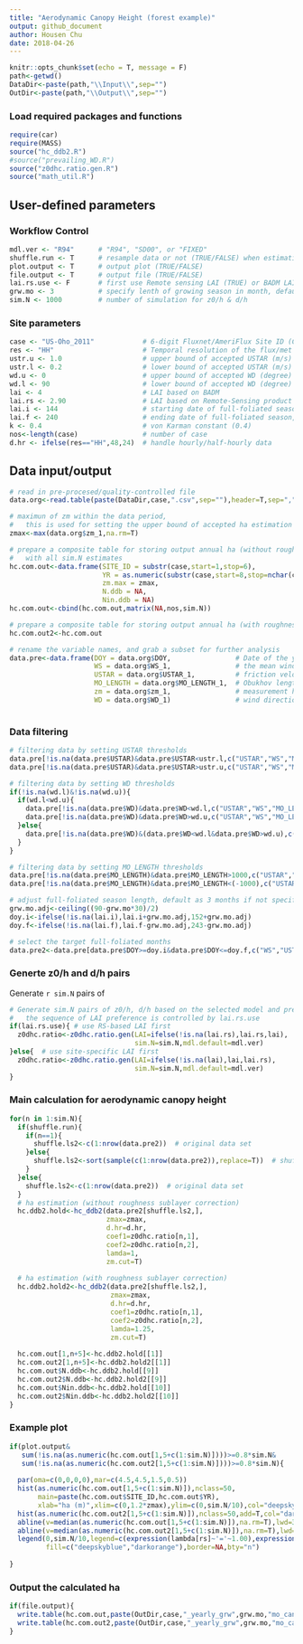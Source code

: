 ```yaml
---
title: "Aerodynamic Canopy Height (forest example)"
output: github_document
author: Housen Chu
date: 2018-04-26
---
```


```r
knitr::opts_chunk$set(echo = T, message = F)
path<-getwd()
DataDir<-paste(path,"\\Input\\",sep="")
OutDir<-paste(path,"\\Output\\",sep="")
```
### Load required packages and functions
```r
require(car)
require(MASS)
source("hc_ddb2.R")
#source("prevailing_WD.R")
source("z0dhc.ratio.gen.R")
source("math_util.R")
```
## User-defined parameters
### Workflow Control
```r
mdl.ver <- "R94"      # "R94", "SD00", or "FIXED" 
shuffle.run <- T      # resample data or not (TRUE/FALSE) when estimation ha, this is intended for error propagation 
plot.output <- T      # output plot (TRUE/FALSE)
file.output <- T      # output file (TRUE/FALSE)
lai.rs.use <- F       # first use Remote sensing LAI (TRUE) or BADM LAI (FALSE), LAI specified as below
grw.mo <- 3           # specify lenth of growing season in month, default as 3 months (~91 days based on RS.LAI)
sim.N <- 1000         # number of simulation for z0/h & d/h
```
### Site parameters 
```r
case <- "US-Oho_2011"            # 6-digit Fluxnet/AmeriFlux Site ID (CC-XXX), 4-digit year, separate by "_" 
res <- "HH"                      # Temporal resolution of the flux/met file ("HH"/"HR"), half-hourly/hourly
ustr.u <- 1.0                    # upper bound of accepted USTAR (m/s)  
ustr.l <- 0.2                    # lower bound of accepted USTAR (m/s)
wd.u <- 0                        # upper bound of accepted WD (degree)
wd.l <- 90                       # lower bound of accepted WD (degree)
lai <- 4                         # LAI based on BADM
lai.rs <- 2.90                   # LAI based on Remote-Sensing product 
lai.i <- 144                     # starting date of full-foliated season, pre-processed based on Remote-Sensing LAI
lai.f <- 240                     # ending date of full-foliated season, pre-processed based on Remote-Sensing LAI
k <- 0.4                         # von Karman constant (0.4)
nos<-length(case)                # number of case
d.hr <- ifelse(res=="HH",48,24)  # handle hourly/half-hourly data
```
## Data input/output
```r
# read in pre-procesed/quality-controlled file 
data.org<-read.table(paste(DataDir,case,".csv",sep=""),header=T,sep=",",na.string=c("-9999"))

# maximun of zm within the data period, 
#   this is used for setting the upper bound of accepted ha estimation in hc_ddb2 function
zmax<-max(data.org$zm_1,na.rm=T)

# prepare a composite table for storing output annual ha (without roughness sublayer correction)
#   with all sim.N estimates 
hc.com.out<-data.frame(SITE_ID = substr(case,start=1,stop=6),                    # 6-digit SITE ID
                       YR = as.numeric(substr(case,start=8,stop=nchar(case))),   # Year of estimate
                       zm.max = zmax,                                            # max measurement height in the data period    
                       N.ddb = NA,                                               # N of data available after all filtering
                       Nin.ddb = NA)                                             # N of data record in original file
hc.com.out<-cbind(hc.com.out,matrix(NA,nos,sim.N))                               # sim.N columns for storing all calculated ha

# prepare a composite table for storing output annual ha (with roughness sublayer correction)
hc.com.out2<-hc.com.out 

# rename the variable names, and grab a subset for further analysis
data.pre<-data.frame(DOY = data.org$DOY,                # Date of the year (1-366)
                     WS = data.org$WS_1,                # the mean wind speed (m/s)
                     USTAR = data.org$USTAR_1,          # friction velocity (m/s)
                     MO_LENGTH = data.org$MO_LENGTH_1,  # Obukhov length L (m) 
                     zm = data.org$zm_1,                # measurement height of WS, USTAR (m)
                     WD = data.org$WD_1)                # wind direction (degree from north)  
                     
```

### Data filtering   
```r
# filtering data by setting USTAR thresholds
data.pre[!is.na(data.pre$USTAR)&data.pre$USTAR<ustr.l,c("USTAR","WS","MO_LENGTH")]<-NA
data.pre[!is.na(data.pre$USTAR)&data.pre$USTAR>ustr.u,c("USTAR","WS","MO_LENGTH")]<-NA

# filtering data by setting WD thresholds 
if(!is.na(wd.l)&!is.na(wd.u)){
  if(wd.l<wd.u){
    data.pre[!is.na(data.pre$WD)&data.pre$WD<wd.l,c("USTAR","WS","MO_LENGTH")]<-NA
    data.pre[!is.na(data.pre$WD)&data.pre$WD>wd.u,c("USTAR","WS","MO_LENGTH")]<-NA
  }else{
    data.pre[!is.na(data.pre$WD)&(data.pre$WD<wd.l&data.pre$WD>wd.u),c("USTAR","WS","MO_LENGTH")]<-NA
  }
}

# filtering data by setting MO_LENGTH thresholds
data.pre[!is.na(data.pre$MO_LENGTH)&data.pre$MO_LENGTH>1000,c("USTAR","WS","MO_LENGTH")]<-NA
data.pre[!is.na(data.pre$MO_LENGTH)&data.pre$MO_LENGTH<(-1000),c("USTAR","WS","MO_LENGTH")]<-NA

# adjust full-foliated season length, default as 3 months if not specified  
grw.mo.adj<-ceiling((90-grw.mo*30)/2)
doy.i<-ifelse(!is.na(lai.i),lai.i+grw.mo.adj,152+grw.mo.adj)
doy.f<-ifelse(!is.na(lai.f),lai.f-grw.mo.adj,243-grw.mo.adj)

# select the target full-foliated months
data.pre2<-data.pre[data.pre$DOY>=doy.i&data.pre$DOY<=doy.f,c("WS","USTAR","MO_LENGTH","zm")]

```

### Generte z0/h and d/h pairs
Generate `r sim.N` pairs of   
```r
# Generate sim.N pairs of z0/h, d/h based on the selected model and prescribed LAI  
#   the sequence of LAI preference is controlled by lai.rs.use
if(lai.rs.use){ # use RS-based LAI first
  z0dhc.ratio<-z0dhc.ratio.gen(LAI=ifelse(!is.na(lai.rs),lai.rs,lai),
                               sim.N=sim.N,mdl.default=mdl.ver)  
}else{  # use site-specific LAI first
  z0dhc.ratio<-z0dhc.ratio.gen(LAI=ifelse(!is.na(lai),lai,lai.rs),
                               sim.N=sim.N,mdl.default=mdl.ver)  
}
```

### Main calculation for aerodynamic canopy height  
```r
for(n in 1:sim.N){
  if(shuffle.run){
    if(n==1){
      shuffle.ls2<-c(1:nrow(data.pre2))  # original data set
    }else{
      shuffle.ls2<-sort(sample(c(1:nrow(data.pre2)),replace=T))  # shuffle with replacement
    }
  }else{
    shuffle.ls2<-c(1:nrow(data.pre2))  # original data set
  }  
  # ha estimation (without roughness sublayer correction)
  hc.ddb2.hold<-hc_ddb2(data.pre2[shuffle.ls2,],
                        zmax=zmax,
                        d.hr=d.hr,
                        coef1=z0dhc.ratio[n,1],
                        coef2=z0dhc.ratio[n,2],
                        lamda=1,
                        zm.cut=T)
  
  # ha estimation (with roughness sublayer correction)
  hc.ddb2.hold2<-hc_ddb2(data.pre2[shuffle.ls2,],
                         zmax=zmax,
                         d.hr=d.hr,
                         coef1=z0dhc.ratio[n,1],
                         coef2=z0dhc.ratio[n,2],
                         lamda=1.25,
                         zm.cut=T)
  
  hc.com.out[1,n+5]<-hc.ddb2.hold[[1]]
  hc.com.out2[1,n+5]<-hc.ddb2.hold2[[1]]
  hc.com.out$N.ddb<-hc.ddb2.hold[[9]]
  hc.com.out2$N.ddb<-hc.ddb2.hold2[[9]]
  hc.com.out$Nin.ddb<-hc.ddb2.hold[[10]]
  hc.com.out2$Nin.ddb<-hc.ddb2.hold2[[10]]
}

```

### Example plot 
```r
if(plot.output&
   sum(!is.na(as.numeric(hc.com.out[1,5+c(1:sim.N)])))>=0.8*sim.N&
   sum(!is.na(as.numeric(hc.com.out2[1,5+c(1:sim.N)])))>=0.8*sim.N){
  
  par(oma=c(0,0,0,0),mar=c(4.5,4.5,1.5,0.5))
  hist(as.numeric(hc.com.out[1,5+c(1:sim.N)]),nclass=50,
       main=paste(hc.com.out$SITE_ID,hc.com.out$YR),
       xlab="ha (m)",xlim=c(0,1.2*zmax),ylim=c(0,sim.N/10),col="deepskyblue",border=NULL,lty=0)
  hist(as.numeric(hc.com.out2[1,5+c(1:sim.N)]),nclass=50,add=T,col="darkorange",border=NULL,lty=0)
  abline(v=median(as.numeric(hc.com.out[1,5+c(1:sim.N)]),na.rm=T),lwd=3,col="deepskyblue4")
  abline(v=median(as.numeric(hc.com.out2[1,5+c(1:sim.N)]),na.rm=T),lwd=3,col="darkorange4")
  legend(0,sim.N/10,legend=c(expression(lambda[rs]~'='~1.00),expression(lambda[rs]~'='~1.25)),
         fill=c("deepskyblue","darkorange"),border=NA,bty="n")
  
}

```

### Output the calculated ha  
```r
if(file.output){  
  write.table(hc.com.out,paste(OutDir,case,"_yearly_grw",grw.mo,"mo_canopy-height1.csv",sep=""),sep=",",row.names=F)
  write.table(hc.com.out2,paste(OutDir,case,"_yearly_grw",grw.mo,"mo_canopy-height2.csv",sep=""),sep=",",row.names=F)
}

```

